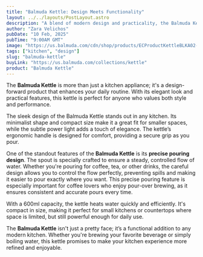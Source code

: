 ```yaml
---
title: "Balmuda Kettle: Design Meets Functionality"
layout: ../../layouts/PostLayout.astro
description: "A blend of modern design and practicality, the Balmuda Kettle elevates your kitchen experience."
author: "Zara Velichos"
pubDate: "10 Feb, 2025"
pubTime: "9:00AM GMT"
image: "https://us.balmuda.com/cdn/shop/products/ECProductKettleBLKA02-2.jpg?v=1643240978"
tags: ["kitchen", "design"]
slug: "balmuda-kettle"
buyLink: "https://us.balmuda.com/collections/kettle"
product: "Balmuda Kettle"
---
```


The **Balmuda Kettle** is more than just a kitchen appliance; it's a design-forward product that enhances your daily routine. With its elegant look and practical features, this kettle is perfect for anyone who values both style and performance.

The sleek design of the Balmuda Kettle stands out in any kitchen. Its minimalist shape and compact size make it a great fit for smaller spaces, while the subtle power light adds a touch of elegance. The kettle’s ergonomic handle is designed for comfort, providing a secure grip as you pour.

One of the standout features of the **Balmuda Kettle** is its **precise pouring design**. The spout is specially crafted to ensure a steady, controlled flow of water. Whether you're pouring for coffee, tea, or other drinks, the careful design allows you to control the flow perfectly, preventing spills and making it easier to pour exactly where you want. This precise pouring feature is especially important for coffee lovers who enjoy pour-over brewing, as it ensures consistent and accurate pours every time.

With a 600ml capacity, the kettle heats water quickly and efficiently. It's compact in size, making it perfect for small kitchens or countertops where space is limited, but still powerful enough for daily use.

The **Balmuda Kettle** isn't just a pretty face; it’s a functional addition to any modern kitchen. Whether you're brewing your favorite beverage or simply boiling water, this kettle promises to make your kitchen experience more refined and enjoyable.
